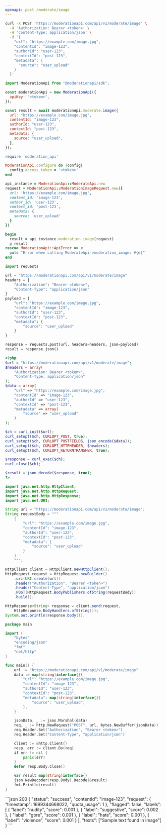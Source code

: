 ```yaml
---
openapi: post /moderate/image
---
```


<RequestExample>

```bash cURL
curl -X POST 'https://moderationapi.com/api/v1/moderate/image' \
  -H 'Authorization: Bearer <token>' \
  -H 'Content-Type: application/json' \
  -d '{
    "url": "https://example.com/image.jpg",
    "contentId": "image-123",
    "authorId": "user-123",
    "contextId": "post-123",
    "metadata": {
      "source": "user_upload"
    }
  }'
```

```javascript Node.js
import ModerationApi from "@moderationapi/sdk";

const moderationApi = new ModerationApi({
  apiKey: "<token>",
});

const result = await moderationApi.moderate.image({
  url: "https://example.com/image.jpg",
  contentId: "image-123",
  authorId: "user-123",
  contextId: "post-123",
  metadata: {
    source: "user_upload",
  },
});
```

```ruby Ruby
require 'moderation_api'

ModerationApi.configure do |config|
  config.access_token = '<token>'
end

api_instance = ModerationApi::ModerateApi.new
request = ModerationApi::ModerationImageRequest.new({
  url: 'https://example.com/image.jpg',
  content_id: 'image-123',
  author_id: 'user-123',
  context_id: 'post-123',
  metadata: {
    source: 'user_upload'
  }
})

begin
  result = api_instance.moderation_image(request)
  p result
rescue ModerationApi::ApiError => e
  puts "Error when calling ModerateApi->moderation_image: #{e}"
end
```

```python Python
import requests

url = "https://moderationapi.com/api/v1/moderate/image"
headers = {
    "Authorization": "Bearer <token>",
    "Content-Type": "application/json"
}
payload = {
    "url": "https://example.com/image.jpg",
    "contentId": "image-123",
    "authorId": "user-123",
    "contextId": "post-123",
    "metadata": {
        "source": "user_upload"
    }
}

response = requests.post(url, headers=headers, json=payload)
result = response.json()
```

```php PHP
<?php
$url = "https://moderationapi.com/api/v1/moderate/image";
$headers = array(
    "Authorization: Bearer <token>",
    "Content-Type: application/json"
);
$data = array(
    "url" => "https://example.com/image.jpg",
    "contentId" => "image-123",
    "authorId" => "user-123",
    "contextId" => "post-123",
    "metadata" => array(
        "source" => "user_upload"
    )
);

$ch = curl_init($url);
curl_setopt($ch, CURLOPT_POST, true);
curl_setopt($ch, CURLOPT_POSTFIELDS, json_encode($data));
curl_setopt($ch, CURLOPT_HTTPHEADER, $headers);
curl_setopt($ch, CURLOPT_RETURNTRANSFER, true);

$response = curl_exec($ch);
curl_close($ch);

$result = json_decode($response, true);
?>
```

```java Java
import java.net.http.HttpClient;
import java.net.http.HttpRequest;
import java.net.http.HttpResponse;
import java.net.URI;

String url = "https://moderationapi.com/api/v1/moderate/image";
String requestBody = """
    {
        "url": "https://example.com/image.jpg",
        "contentId": "image-123",
        "authorId": "user-123",
        "contextId": "post-123",
        "metadata": {
            "source": "user_upload"
        }
    }
    """;

HttpClient client = HttpClient.newHttpClient();
HttpRequest request = HttpRequest.newBuilder()
    .uri(URI.create(url))
    .header("Authorization", "Bearer <token>")
    .header("Content-Type", "application/json")
    .POST(HttpRequest.BodyPublishers.ofString(requestBody))
    .build();

HttpResponse<String> response = client.send(request,
    HttpResponse.BodyHandlers.ofString());
System.out.println(response.body());
```

```go Go
package main

import (
    "bytes"
    "encoding/json"
    "fmt"
    "net/http"
)

func main() {
    url := "https://moderationapi.com/api/v1/moderate/image"
    data := map[string]interface{}{
        "url": "https://example.com/image.jpg",
        "contentId": "image-123",
        "authorId": "user-123",
        "contextId": "post-123",
        "metadata": map[string]interface{}{
            "source": "user_upload",
        },
    }

    jsonData, _ := json.Marshal(data)
    req, _ := http.NewRequest("POST", url, bytes.NewBuffer(jsonData))
    req.Header.Set("Authorization", "Bearer <token>")
    req.Header.Set("Content-Type", "application/json")

    client := &http.Client{}
    resp, err := client.Do(req)
    if err != nil {
        panic(err)
    }
    defer resp.Body.Close()

    var result map[string]interface{}
    json.NewDecoder(resp.Body).Decode(&result)
    fmt.Println(result)
}
```

</RequestExample>

<ResponseExample>
```json 200
{
    "status": "success",
    "contentId": "image-123",
    "request": {
        "timestamp": 1699344668022,
        "quota_usage": 1
    },
    "flagged": false,
    "labels": [
        {
            "label": "nudity",
            "score": 0.001
        },
        {
            "label": "suggestive",
            "score": 0.002
        },
        {
            "label": "gore",
            "score": 0.001
        },
        {
            "label": "hate",
            "score": 0.001
        },
        {
            "label": "violence",
            "score": 0.001
        }
    ],
    "texts": ["Sample text found in image"]
}
```
</ResponseExample>

